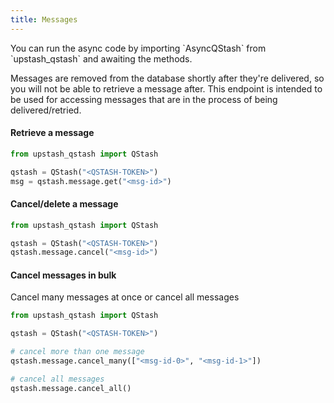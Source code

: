 ---
title: Messages
---

<Info>
  You can run the async code by importing `AsyncQStash` from `upstash_qstash`
  and awaiting the methods.
</Info>

Messages are removed from the database shortly after they're delivered, so you
will not be able to retrieve a message after. This endpoint is intended to be used
for accessing messages that are in the process of being delivered/retried.

#### Retrieve a message

```python
from upstash_qstash import QStash

qstash = QStash("<QSTASH-TOKEN>")
msg = qstash.message.get("<msg-id>")
```

#### Cancel/delete a message

```python
from upstash_qstash import QStash

qstash = QStash("<QSTASH-TOKEN>")
qstash.message.cancel("<msg-id>")
```

#### Cancel messages in bulk

Cancel many messages at once or cancel all messages

```python
from upstash_qstash import QStash

qstash = QStash("<QSTASH-TOKEN>")

# cancel more than one message
qstash.message.cancel_many(["<msg-id-0>", "<msg-id-1>"])

# cancel all messages
qstash.message.cancel_all()
```
